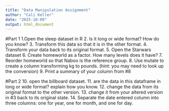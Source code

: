 ```yaml
---
title: "Data Manipulation Assignment"
author: "Cali Keller"
date: "2025-10-09"
output: html_document
---
```


#Part 1
1.Open the sleep dataset in R 
2. Is it long or wide format? How do you know? 
3. Transform this data so that it is in the other format. 
4. Transform your data back to its original format. 
5. Open the Starwars dataset
6. Create homeworld as a factor. How many levels does it have? 
7. Reorder homeworld so that Naboo is the reference group. 
8. Use mutate to create a column transforming kg to pounds. (hint: you may need to look up the conversion)
9. Print a summary of your column from #8

#Part 2
10. open the billboard dataset.
11. are the data in this dataframe in long or wide format? explain how you know. 
12. change the data from its original format to the other version. 
13. change it from your altered version in #3 back to its original state. 
14. Separate the date entered column into three columns: one for year, one for month, and one for day. 